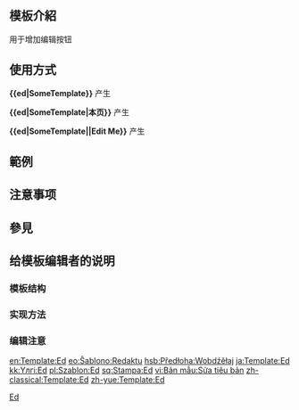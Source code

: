 == 模板介紹 ==
用于增加编辑按钮
== 使用方式 ==
'''<nowiki>{{ed|SomeTemplate}}</nowiki>''' 产生 {{ed|SomeTemplate}}

'''<nowiki>{{ed|SomeTemplate|本页}}</nowiki>''' 产生 {{ed|SomeTemplate|本页}}

'''<nowiki>{{ed|SomeTemplate||Edit Me}}</nowiki>''' 产生 {{ed|SomeTemplate||Edit Me}}
== 範例 ==

== 注意事项 ==

== 參見 ==

== 给模板编辑者的说明 ==
=== 模板结构 ===
=== 实现方法 ===
=== 编辑注意 ===

<IncludeOnly>
<!-- 本行下加入模板的分類 -->
[[Category:页面按钮|Ed]]
<!-- 本行下加入模板的跨語言鏈接 -->
[[en:Template:Ed]]
[[eo:Ŝablono:Redaktu]]
[[hsb:Předłoha:Wobdźěłaj]]
[[ja:Template:Ed]]
[[kk:Үлгі:Ed]]
[[pl:Szablon:Ed]]
[[sq:Stampa:Ed]]
[[vi:Bản mẫu:Sửa tiêu bản]]
[[zh-classical:Template:Ed]]
[[zh-yue:Template:Ed]]
</IncludeOnly>